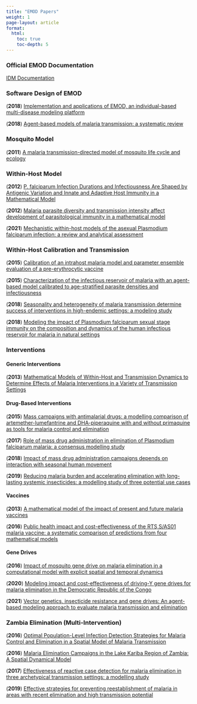 ```yaml
---
title: "EMOD Papers"
weight: 1
page-layout: article
format:
  html:
    toc: true
    toc-depth: 5
---
```



### Official EMOD Documentation

[IDM Documentation](https://docs.idmod.org/projects/emod-malaria/en/latest/index.html)

### Software Design of EMOD

(**2018**) [Implementation and applications of EMOD, an individual-based multi-disease modeling platform](https://doi.org/10.1093/femspd/fty059)

(**2018**) [Agent-based models of malaria transmission: a systematic review](https://malariajournal.biomedcentral.com/articles/10.1186/s12936-018-2442-y)

### Mosquito Model

(**2011**) [A malaria transmission-directed model of mosquito life cycle and ecology](https://link.springer.com/article/10.1186/1475-2875-10-303)

### Within-Host Model

(**2012**) [P. falciparum Infection Durations and Infectiousness Are Shaped by Antigenic Variation and Innate and Adaptive Host Immunity in a Mathematical Model](https://journals.plos.org/plosone/article?id=10.1371/journal.pone.0044950)

(**2012**) [Malaria parasite diversity and transmission intensity affect development of parasitological immunity in a mathematical model](https://link.springer.com/article/10.1186/1475-2875-11-419)

(**2021**) [Mechanistic within-host models of the asexual Plasmodium falciparum infection: a review and analytical assessment](https://malariajournal.biomedcentral.com/articles/10.1186/s12936-021-03813-z)

### Within-Host Calibration and Transmission

(**2015**) [Calibration of an intrahost malaria model and parameter ensemble evaluation of a pre-erythrocytic vaccine](https://malariajournal.biomedcentral.com/articles/10.1186/1475-2875-14-6)

(**2015**) [Characterization of the infectious reservoir of malaria with an agent-based model calibrated to age-stratified parasite densities and infectiousness](https://malariajournal.biomedcentral.com/articles/10.1186/s12936-015-0751-y)

(**2018**) [Seasonality and heterogeneity of malaria transmission determine success of interventions in high-endemic settings: a modeling study](https://bmcinfectdis.biomedcentral.com/articles/10.1186/s12879-018-3319-y)

(**2018**) [Modeling the impact of Plasmodium falciparum sexual stage immunity on the composition and dynamics of the human infectious reservoir for malaria in natural settings](https://journals.plos.org/plospathogens/article?id=10.1371/journal.ppat.1007034)


### Interventions

#### Generic Interventions

(**2013**) [Mathematical Models of Within-Host and Transmission Dynamics to Determine Effects of Malaria Interventions in a Variety of Transmission Settings](https://www.ncbi.nlm.nih.gov/pmc/articles/PMC3752743/)

#### Drug-Based Interventions

(**2015**) [Mass campaigns with antimalarial drugs: a modelling comparison of artemether-lumefantrine and DHA-piperaquine with and without primaquine as tools for malaria control and elimination](https://bmcinfectdis.biomedcentral.com/articles/10.1186/s12879-015-0887-y)

(**2017**) [Role of mass drug administration in elimination of Plasmodium falciparum malaria: a consensus modelling study](https://www.thelancet.com/journals/langlo/article/PIIS2214-109X(17)30220-6/fulltext)

(**2018**) [Impact of mass drug administration campaigns depends on interaction with seasonal human movement](https://academic.oup.com/inthealth/article/10/4/252/4965024?login=true)

(**2019**) [Reducing malaria burden and accelerating elimination with long-lasting systemic insecticides: a modelling study of three potential use cases](https://malariajournal.biomedcentral.com/articles/10.1186/s12936-019-2942-4)

#### Vaccines

(**2013**) [A mathematical model of the impact of present and future malaria vaccines](https://malariajournal.biomedcentral.com/articles/10.1186/1475-2875-12-126)

(**2016**) [Public health impact and cost-effectiveness of the RTS,S/AS01 malaria vaccine: a systematic comparison of predictions from four mathematical models](https://www.sciencedirect.com/science/article/pii/S0140673615007254)

#### Gene Drives

(**2016**) [Impact of mosquito gene drive on malaria elimination in a computational model with explicit spatial and temporal dynamics](https://www.pnas.org/doi/abs/10.1073/pnas.1611064114)

(**2020**) [Modeling impact and cost-effectiveness of driving-Y gene drives for malaria elimination in the Democratic Republic of the Congo](https://onlinelibrary.wiley.com/doi/10.1111/eva.13331)

(**2021**) [Vector genetics, insecticide resistance and gene drives: An agent-based modeling approach to evaluate malaria transmission and elimination](https://journals.plos.org/ploscompbiol/article?id=10.1371/journal.pcbi.1008121)

### Zambia Elimination (Multi-Intervention)

(**2016**) [Optimal Population-Level Infection Detection Strategies for Malaria Control and Elimination in a Spatial Model of Malaria Transmission](https://journals.plos.org/ploscompbiol/article?id=10.1371/journal.pcbi.1004707)

(**2016**) [Malaria Elimination Campaigns in the Lake Kariba Region of Zambia: A Spatial Dynamical Model](https://journals.plos.org/ploscompbiol/article?id=10.1371/journal.pcbi.1005192)

(**2017**) [Effectiveness of reactive case detection for malaria elimination in three archetypical transmission settings: a modelling study](https://malariajournal.biomedcentral.com/articles/10.1186/s12936-017-1903-z)

(**2019**) [Effective strategies for preventing reestablishment of malaria in areas with recent elimination and high transmission potential](https://www.biorxiv.org/content/10.1101/766048v1.abstract)

